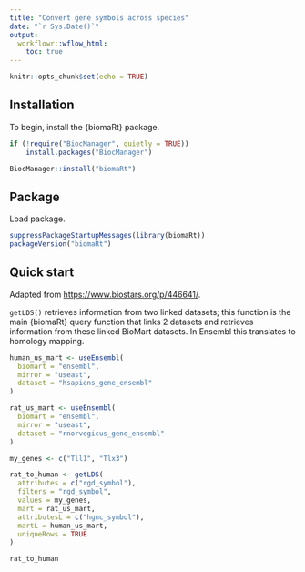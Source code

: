 ```yaml
---
title: "Convert gene symbols across species"
date: "`r Sys.Date()`"
output:
  workflowr::wflow_html:
    toc: true
---
```


```r
knitr::opts_chunk$set(echo = TRUE)
```

## Installation

To begin, install the {biomaRt} package.

```r
if (!require("BiocManager", quietly = TRUE))
    install.packages("BiocManager")

BiocManager::install("biomaRt")
```

## Package

Load package.

```r
suppressPackageStartupMessages(library(biomaRt))
packageVersion("biomaRt")
```

## Quick start

Adapted from <https://www.biostars.org/p/446641/>.

`getLDS()` retrieves information from two linked datasets; this function is the main {biomaRt} query function that links 2 datasets and retrieves information from these linked BioMart datasets. In Ensembl this translates to homology mapping.

```r
human_us_mart <- useEnsembl(
  biomart = "ensembl",
  mirror = "useast",
  dataset = "hsapiens_gene_ensembl"
)

rat_us_mart <- useEnsembl(
  biomart = "ensembl",
  mirror = "useast",
  dataset = "rnorvegicus_gene_ensembl"
)

my_genes <- c("Tll1", "Tlx3")

rat_to_human <- getLDS(
  attributes = c("rgd_symbol"), 
  filters = "rgd_symbol", 
  values = my_genes, 
  mart = rat_us_mart, 
  attributesL = c("hgnc_symbol"), 
  martL = human_us_mart, 
  uniqueRows = TRUE
)

rat_to_human
```
